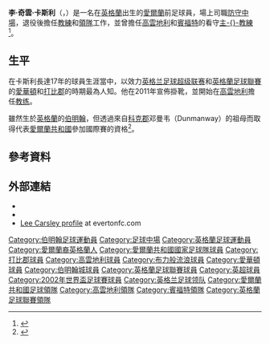 {{noteTA|G1=足球|G2=FAcup|G3=EPL
|1=zh-hans:凯文; zh-hk:奇雲;
}}
{{Infobox football biography
| name           = 李·卡斯利<br />Lee Carsley
| image          = Lee Carsley.png
| image_size     = 175
| alt            = 
| caption        = 2007年效力愛華頓時的卡斯利
| fullname = Lee Kevin Carsley<ref>{{cite book|editor1-last=Hugman|editor1-first=Barry|title=The PFA Footballers' Who's Who 2005/2006|publisher=Queen Anne Press|year=2005|page=75|isbn=978-1-85291-662-6}}</ref>
| birth_date = {{birth date and age|1974|2|28|df=y}}
| birth_place = 英格蘭[[伯明翰|伯明翰]]
| height = 1.77m<ref name="11v11">{{Cite web |url=http://www.11v11.com/players/lee-carsley-945/ |title=Lee Carsley |website=11v11.com |accessdate=5 October 2015 |archive-date=2021-01-10 |archive-url=https://web.archive.org/web/20210110095652/https://www.11v11.com/players/lee-carsley-945/ |dead-url=no }}</ref>
| position       = [[中場|防守中場]]
| currentclub = [[伯明翰足球會|伯明翰]]
| youthyears1 = 1992–1994
| youthclubs1 = [[德比郡足球俱乐部|德比郡]]
| years1 = 1994–1999
| clubs1 = [[德比郡足球俱乐部|德比郡]]
| caps1 = 138
| goals1 = 5
| years2 = 1999–2000
| clubs2 = [[布莱克本流浪者足球俱乐部|布莱克本流浪者]]
| caps2 = 46
| goals2 = 10
| years3 = 2000–2002
| clubs3 = [[考文垂足球俱乐部|考文垂]]
| caps3 = 49
| goals3 = 4
| years4 = 2002–2008
| clubs4 = [[埃弗顿足球俱乐部|埃弗顿]]
| caps4 = 166
| goals4 = 12
| years5 = 2008–2010
| clubs5 = [[伯明翰足球會|伯明翰]]
| caps5 = 48
| goals5 = 2
| years6 = 2010–2011
| clubs6 = [[考文垂足球俱乐部|考文垂]]
| caps6 = 25
| goals6 = 2
| totalcaps = 472
| totalgoals = 35
| nationalyears1 = 1995
| nationalteam1  = [[愛爾蘭21歲以下國家足球隊|愛爾蘭U21]]
| nationalcaps1  = 1
| nationalgoals1 = 0
| nationalyears2 = 1997
| nationalteam2  = [[愛爾蘭國家足球乙隊|愛爾蘭B隊]]
| nationalcaps2  = 1
| nationalgoals2 = 0
| nationalyears3 = 1997–2008
| nationalteam3  = [[愛爾蘭國家足球隊|愛爾蘭]]
| nationalcaps3  = 40
| nationalgoals3 = 0
| manageryears1  = 2012–2013
| managerclubs1  = [[考文垂足球俱乐部|高雲地利]] (助理)
| manageryears2  = 2012
| managerclubs2  = [[考文垂足球俱乐部|高雲地利]] (看守)
| manageryears3  = 2013
| managerclubs3  = [[考文垂足球俱乐部|高雲地利]] (看守)
| manageryears4  = 2013
| managerclubs4  = [[谢菲尔德联足球俱乐部|錫菲聯]] (助理)
| manageryears5  = 2014–2015
| managerclubs5  = [[布伦特福德足球俱乐部|賓福特]]青年隊
| manageryears6 = 2015
| managerclubs6 = [[布伦特福德足球俱乐部|布伦特福德]]
| manageryears7 = 2016–2017
| managerclubs7 = [[曼彻斯特城足球俱乐部|曼城U18]]
| manageryears8 = 2017
| managerclubs8 = [[伯明翰足球會|伯明翰U21]]
| manageryears9 = 2017–
| managerclubs9 = [[英格蘭21歲以下足球代表隊|英格蘭U21]] (助理)
| manageryears11 = 2017
| managerclubs11 = [[伯明翰足球會|伯明翰]] (看守)
| manageryears12 = 2017–2018
| managerclubs12 = [[伯明翰足球會|伯明翰]] (助理)
}}
'''李·奇雲·卡斯利'''（{{lang-en|'''Lee Kevin Carsley'''}}，{{bd|1974年|2月28日|catidx=Carsley, Lee}}）是一名在[[英格蘭|英格蘭]]出生的[[愛爾蘭|愛爾蘭]]前足球員，場上司職[[中場|防守中場]]，退役後擔任[[教練|教練]]和[[領隊_(足球)|領隊]]工作，並曾擔任[[考文垂足球俱乐部|高雲地利]]和[[布伦特福德足球俱乐部|賓福特]]的看守[[領隊_(足球)|主-{}-教練]]<ref>{{citenews |language = en |url = http://www.bbc.com/sport/0/football/34378513 |title = Brentford sack Marinus Dijkhuizen and appoint Lee Carsley |work = ''[[BBC_Sport|BBC Sport]]'' |date = 2015-09-28 |accessdate = 2015-09-29 |archive-date = 2015-09-30 |archive-url = https://web.archive.org/web/20150930222652/http://www.bbc.com/sport/0/football/34378513 |dead-url = no }}</ref>。

==生平==
在卡斯利長達17年的球員生涯當中，以效力[[英格兰足球超级联赛|英格兰足球超级联赛]]和[[英格蘭足球聯賽|英格蘭足球聯賽]]的[[埃弗顿足球俱乐部|愛華頓]]和[[德比郡足球俱乐部|打比郡]]的時期最為人知。他在2011年宣佈掛靴，並開始在[[考文垂足球俱乐部|高雲地利]]擔任[[教练|教练]]。

雖然生於[[英格蘭|英格蘭]]的[[伯明翰|伯明翰]]，但透過來自[[科克郡|科克郡]]邓曼韦（Dunmanway）的祖母而取得代表[[愛爾蘭國家足球隊|愛爾蘭共和國]]參加國際賽的資格<ref>{{cite web|title = lee-carsley|url = http://mn2s.com/booking-agency/talent-roster/lee-carsley/|accessdate = 2015-10-05|archive-date = 2015-03-17|archive-url = https://web.archive.org/web/20150317073645/http://mn2s.com/booking-agency/talent-roster/lee-carsley/|dead-url = no}}</ref>。

==參考資料==
{{reflist|30em}}

==外部連結==
*{{soccerbase|1329|李·卡斯利}}
*{{FIFA player|159315}}
*[https://web.archive.org/web/20151007051610/http://www.evertonfc.com/players/l/lc/lee-carsley Lee Carsley profile] at evertonfc.com

{{2002年世界盃足球賽愛爾蘭參賽名單}}
{{高雲地利領隊}}

{{DEFAULTSORT:Carsley, Lee}}
[[Category:伯明翰足球運動員|Category:伯明翰足球運動員]]
[[Category:足球中場|Category:足球中場]]
[[Category:英格蘭足球運動員|Category:英格蘭足球運動員]]
[[Category:愛爾蘭裔英格蘭人|Category:愛爾蘭裔英格蘭人]]
[[Category:愛爾蘭共和國國家足球隊球員|Category:愛爾蘭共和國國家足球隊球員]]
[[Category:打比郡球員|Category:打比郡球員]]
[[Category:高雲地利球員|Category:高雲地利球員]]
[[Category:布力般流浪球員|Category:布力般流浪球員]]
[[Category:愛華頓球員|Category:愛華頓球員]]
[[Category:伯明翰城球員|Category:伯明翰城球員]]
[[Category:英格蘭足球聯賽球員|Category:英格蘭足球聯賽球員]]
[[Category:英超球員|Category:英超球員]]
[[Category:2002年世界盃足球賽球員|Category:2002年世界盃足球賽球員]]
[[Category:英格兰足球领队|Category:英格兰足球领队]]
[[Category:愛爾蘭共和國足球領隊|Category:愛爾蘭共和國足球領隊]]
[[Category:高雲地利領隊|Category:高雲地利領隊]]
[[Category:賓福特領隊|Category:賓福特領隊]]
[[Category:英格蘭足球聯賽領隊|Category:英格蘭足球聯賽領隊]]